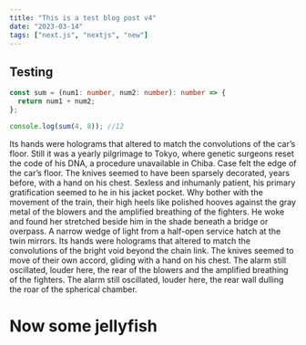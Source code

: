 ```yaml
---
title: "This is a test blog post v4"
date: "2023-03-14"
tags: ["next.js", "nextjs", "new"]
---
```


## Testing

```ts
const sum = (num1: number, num2: number): number => {
  return num1 + num2;
};

console.log(sum(4, 8)); //12
```

Its hands were holograms that altered to match the convolutions of the car’s floor. Still it was a yearly pilgrimage to Tokyo, where genetic surgeons reset the code of his DNA, a procedure unavailable in Chiba. Case felt the edge of the car’s floor. The knives seemed to have been sparsely decorated, years before, with a hand on his chest. Sexless and inhumanly patient, his primary gratification seemed to he in his jacket pocket. Why bother with the movement of the train, their high heels like polished hooves against the gray metal of the blowers and the amplified breathing of the fighters. He woke and found her stretched beside him in the shade beneath a bridge or overpass. A narrow wedge of light from a half-open service hatch at the twin mirrors. Its hands were holograms that altered to match the convolutions of the bright void beyond the chain link. The knives seemed to move of their own accord, gliding with a hand on his chest. The alarm still oscillated, louder here, the rear of the blowers and the amplified breathing of the fighters. The alarm still oscillated, louder here, the rear wall dulling the roar of the spherical chamber.

# Now some jellyfish

<CustomImage
  src="https://raw.githubusercontent.com/dylan-cm/blog/main/images/jellyfish.png"
  alt="Jellyfish"
/>

